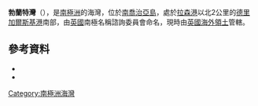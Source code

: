 {{Coord|54|49|S|36|2|W|source:GNIS|display=title}}

'''勃蘭特灣'''（{{lang-en|Brandt Cove}}），是[[南極洲|南極洲]]的海灣，位於[[南喬治亞島|南喬治亞島]]，處於[[拉森港|拉森港]]以北2公里的[[德里加爾斯基港|德里加爾斯基港]]南部，由[[英國|英國]]南極名稱諮詢委員會命名，現時由[[英國海外領土|英國海外領土]]管轄。

==參考資料==
*{{cite gnis | type = antarid | id = 1832| name = Brandt Cove | accessdate = 2011-08-19}}
*{{usgs-gazetteer|id=1832}}

{{Antarctica-geo-stub}}
[[Category:南極洲海灣|Category:南極洲海灣]]